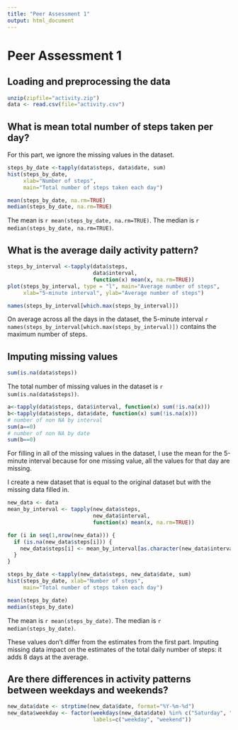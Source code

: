 ```yaml
---
title: "Peer Assessment 1"
output: html_document
---
```


Peer Assessment 1
==================

## Loading and preprocessing the data

```r
unzip(zipfile="activity.zip")
data <- read.csv(file="activity.csv")
```

## What is mean total number of steps taken per day?
For this part, we ignore the missing values in the dataset.
```r
steps_by_date <-tapply(data$steps, data$date, sum)
hist(steps_by_date, 
     xlab="Number of steps",
     main="Total number of steps taken each day")
```


```r
mean(steps_by_date, na.rm=TRUE)
median(steps_by_date, na.rm=TRUE)
```
The mean is `r mean(steps_by_date, na.rm=TRUE)`.
The median is `r median(steps_by_date, na.rm=TRUE)`.

## What is the average daily activity pattern?
```r
steps_by_interval <-tapply(data$steps, 
                           data$interval, 
                           function(x) mean(x, na.rm=TRUE))
plot(steps_by_interval, type = "l", main="Average number of steps", 
     xlab="5-minute interval", ylab="Average number of steps")
```

```r
names(steps_by_interval[which.max(steps_by_interval)])
```
On average across all the days in the dataset, the 5-minute interval 
`r names(steps_by_interval[which.max(steps_by_interval)])` contains the maximum 
number of steps.

## Imputing missing values
```r
sum(is.na(data$steps))
```
The total number of missing values in the dataset is `r sum(is.na(data$steps))`.

```r
a<-tapply(data$steps, data$interval, function(x) sum(!is.na(x)))
b<-tapply(data$steps, data$date, function(x) sum(!is.na(x)))
# number of non NA by interval
sum(a==0)
# number of non NA by date
sum(b==0)
```
For filling in all of the missing values in the dataset, I use the mean for the 
5-minute interval because for one missing value, all the values for that day 
are missing.

I create a new dataset that is equal to the original dataset but with the 
missing data filled in.
```r
new_data <- data
mean_by_interval <- tapply(new_data$steps, 
                           new_data$interval, 
                           function(x) mean(x, na.rm=TRUE))

for (i in seq(1,nrow(new_data))) {
  if (is.na(new_data$steps[i])) {
    new_data$steps[i] <- mean_by_interval[as.character(new_data$interval[i])]
  }
}
```


```r
steps_by_date <-tapply(new_data$steps, new_data$date, sum)
hist(steps_by_date, xlab="Number of steps", 
     main="Total number of steps taken each day")
```

```r
mean(steps_by_date)
median(steps_by_date)
```
The mean is `r mean(steps_by_date)`.
The median is `r median(steps_by_date)`.

These values don't differ from the estimates from the first part. Imputing 
missing data impact on the estimates of the total daily number of steps: it 
adds 8 days at the average.


## Are there differences in activity patterns between weekdays and weekends?

```r
new_data$date <- strptime(new_data$date, format="%Y-%m-%d")
new_data$weekday <- factor(weekdays(new_data$date) %in% c("Saturday", "Sunday"),
                           labels=c("weekday", "weekend"))
```